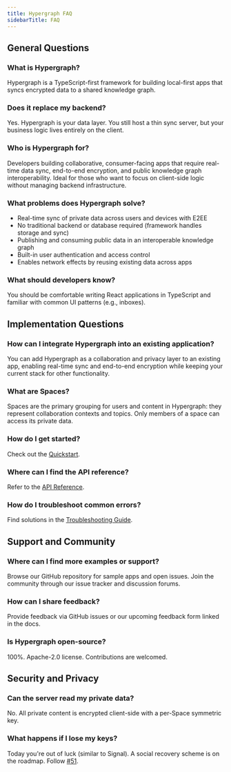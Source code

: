 ```yaml
---
title: Hypergraph FAQ
sidebarTitle: FAQ
---
```


## General Questions

### What is Hypergraph?

Hypergraph is a TypeScript-first framework for building local-first apps that syncs encrypted data to a shared knowledge graph.

### Does it replace my backend?

Yes. Hypergraph is your data layer. You still host a thin sync server, but your business logic lives entirely on the client.

### Who is Hypergraph for?

Developers building collaborative, consumer-facing apps that require real-time data sync, end-to-end encryption, and public knowledge graph interoperability. Ideal for those who want to focus on client-side logic without managing backend infrastructure.

### What problems does Hypergraph solve?

- Real-time sync of private data across users and devices with E2EE
- No traditional backend or database required (framework handles storage and sync)
- Publishing and consuming public data in an interoperable knowledge graph
- Built-in user authentication and access control
- Enables network effects by reusing existing data across apps

### What should developers know?

You should be comfortable writing React applications in TypeScript and familiar with common UI patterns (e.g., inboxes).

## Implementation Questions

### How can I integrate Hypergraph into an existing application?

You can add Hypergraph as a collaboration and privacy layer to an existing app, enabling real-time sync and end-to-end encryption while keeping your current stack for other functionality.

### What are Spaces?

Spaces are the primary grouping for users and content in Hypergraph: they represent collaboration contexts and topics. Only members of a space can access its private data.

### How do I get started?

Check out the [Quickstart](https://docs.hypergraph.thegraph.com/docs/quickstart).

### Where can I find the API reference?

Refer to the [API Reference](https://docs.hypergraph.thegraph.com/docs/api-reference/hypergraph/).

### How do I troubleshoot common errors?

Find solutions in the [Troubleshooting Guide](https://docs.hypergraph.thegraph.com/docs/troubleshooting).

## Support and Community

### Where can I find more examples or support?

Browse our GitHub repository for sample apps and open issues. Join the community through our issue tracker and discussion forums.

### How can I share feedback?

Provide feedback via GitHub issues or our upcoming feedback form linked in the docs.

### Is Hypergraph open-source?

100%. Apache-2.0 license. Contributions are welcomed.

## Security and Privacy

### Can the server read my private data?

No. All private content is encrypted client-side with a per-Space symmetric key.

### What happens if I lose my keys?

Today you're out of luck (similar to Signal). A social recovery scheme is on the roadmap. Follow [#51](https://github.com/graphprotocol/hypergraph/issues/51).
